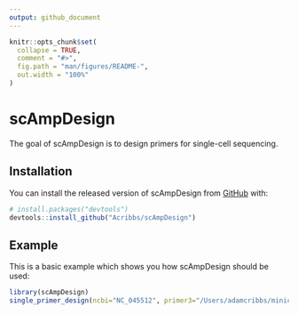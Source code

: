 ```yaml
---
output: github_document
---
```


<!-- README.md is generated from README.Rmd. Please edit that file -->

```r
knitr::opts_chunk$set(
  collapse = TRUE,
  comment = "#>",
  fig.path = "man/figures/README-",
  out.width = "100%"
)
```

# scAmpDesign

<!-- badges: start -->
<!-- badges: end -->

The goal of scAmpDesign is to design primers for single-cell sequencing.

## Installation

You can install the released version of scAmpDesign from [GitHub](https://github.com/) with:

``` r
# install.packages("devtools")
devtools::install_github("Acribbs/scAmpDesign")
```
## Example

This is a basic example which shows you how scAmpDesign should be used:

```r
library(scAmpDesign)
single_primer_design(ncbi="NC_045512", primer3="/Users/adamcribbs/miniconda3/bin/primer3_core")
```
